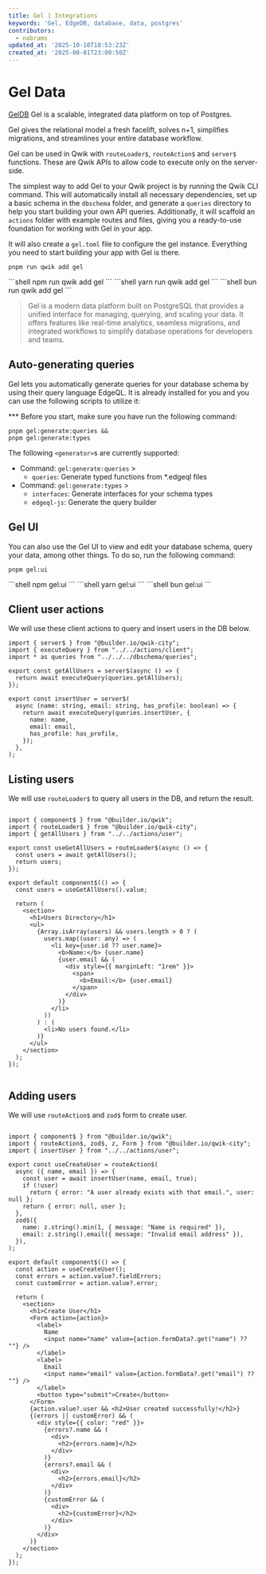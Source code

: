 ```yaml
---
title: Gel | Integrations
keywords: 'Gel, EdgeDB, database, data, postgres'
contributors:
  - nabrams
updated_at: '2025-10-10T18:53:23Z'
created_at: '2025-08-01T23:00:50Z'
---
```



# Gel Data

[GelDB](https://www.geldata.com/) Gel is a scalable, integrated data platform on top of Postgres. 

Gel gives the relational model a fresh facelift, solves n+1, simplifies migrations, and streamlines your entire database workflow.

Gel can be used in Qwik with `routeLoader$`, `routeAction$` and `server$` functions. These are Qwik APIs to allow code to execute only on the server-side.

The simplest way to add Gel to your Qwik project is by running the Qwik CLI command. This will automatically install all necessary dependencies, set up a basic schema in the `dbschema` folder, and generate a `queries` directory to help you start building your own API queries. Additionally, it will scaffold an `actions` folder with example routes and files, giving you a ready-to-use foundation for working with Gel in your app.

It will also create a `gel.toml` file to configure the gel instance. Everything you need to start building your app with Gel is there.

<PackageManagerTabs>
<span q:slot="pnpm">

```shell
pnpm run qwik add gel
```
</span>
<span q:slot="npm">
```shell
npm run qwik add gel
```
</span>
<span q:slot="yarn">
```shell
yarn run qwik add gel
```
</span>
<span q:slot="bun">
```shell
bun run qwik add gel
```
</span>
</PackageManagerTabs>

> Gel is a modern data platform built on PostgreSQL that provides a unified interface for managing, querying, and scaling your data. It offers features like real-time analytics, seamless migrations, and integrated workflows to simplify database operations for developers and teams.

## Auto-generating queries

Gel lets you automatically generate queries for your database schema by using their query language EdgeQL.
It is already installed for you and you can use the following scripts to utilize it:  

*** Before you start, make sure you have run the following command:
```shell
pnpm gel:generate:queries &&
pnpm gel:generate:types 
```

The following `<generator>`s are currently supported:

- Command: `gel:generate:queries` > 
    - `queries`: Generate typed functions from *.edgeql files
- Command: `gel:generate:types` > 
    - `interfaces`: Generate interfaces for your schema types 
    - `edgeql-js`: Generate the query builder



## Gel UI

You can also use the Gel UI to view and edit your database schema, query your data, among other things.
To do so, run the following command:
<PackageManagerTabs>
<span q:slot="pnpm">

```shell
pnpm gel:ui
```
</span>
<span q:slot="npm">
```shell
npm gel:ui
```
</span>
<span q:slot="yarn">
```shell
yarn gel:ui
```
</span>
<span q:slot="bun">
```shell
bun gel:ui
```
</span>
</PackageManagerTabs>

## Client user actions

We will use these client actions to query and insert users in the DB below. 

```tsx {7} /Gel/ title="src/actions/client.tsx"
import { server$ } from "@builder.io/qwik-city";
import { executeQuery } from "../../actions/client";
import * as queries from "../../../dbschema/queries";

export const getAllUsers = server$(async () => {
  return await executeQuery(queries.getAllUsers);
});

export const insertUser = server$(
  async (name: string, email: string, has_profile: boolean) => {
    return await executeQuery(queries.insertUser, {
      name: name,
      email: email,
      has_profile: has_profile,
    });
  },
);
```

## Listing users

We will use `routeLoader$` to query all users in the DB, and return the result.

```tsx {7} /Gel/ title="src/routes/users/index.tsx"

import { component$ } from "@builder.io/qwik";
import { routeLoader$ } from "@builder.io/qwik-city";
import { getAllUsers } from "../../actions/user";

export const useGetAllUsers = routeLoader$(async () => {
  const users = await getAllUsers();
  return users;
});

export default component$(() => {
  const users = useGetAllUsers().value;

  return (
    <section>
      <h1>Users Directory</h1>
      <ul>
        {Array.isArray(users) && users.length > 0 ? (
          users.map((user: any) => (
            <li key={user.id ?? user.name}>
              <b>Name:</b> {user.name}
              {user.email && (
                <div style={{ marginLeft: "1rem" }}>
                  <span>
                    <b>Email:</b> {user.email}
                  </span>
                </div>
              )}
            </li>
          ))
        ) : (
          <li>No users found.</li>
        )}
      </ul>
    </section>
  );
});


```

## Adding users

We will use `routeAction$` and `zod$` form to create user.

```tsx {7} /Gel/ title="src/routes/users/index.tsx"

import { component$ } from "@builder.io/qwik";
import { routeAction$, zod$, z, Form } from "@builder.io/qwik-city";
import { insertUser } from "../../actions/user";

export const useCreateUser = routeAction$(
  async ({ name, email }) => {
    const user = await insertUser(name, email, true);
    if (!user)
      return { error: "A user already exists with that email.", user: null };
    return { error: null, user };
  },
  zod$({
    name: z.string().min(1, { message: "Name is required" }),
    email: z.string().email({ message: "Invalid email address" }),
  }),
);

export default component$(() => {
  const action = useCreateUser();
  const errors = action.value?.fieldErrors;
  const customError = action.value?.error;

  return (
    <section>
      <h1>Create User</h1>
      <Form action={action}>
        <label>
          Name
          <input name="name" value={action.formData?.get("name") ?? ""} />
        </label>
        <label>
          Email
          <input name="email" value={action.formData?.get("email") ?? ""} />
        </label>
        <button type="submit">Create</button>
      </Form>
      {action.value?.user && <h2>User created successfully!</h2>}
      {(errors || customError) && (
        <div style={{ color: "red" }}>
          {errors?.name && (
            <div>
              <h2>{errors.name}</h2>
            </div>
          )}
          {errors?.email && (
            <div>
              <h2>{errors.email}</h2>
            </div>
          )}
          {customError && (
            <div>
              <h2>{customError}</h2>
            </div>
          )}
        </div>
      )}
    </section>
  );
});

```





